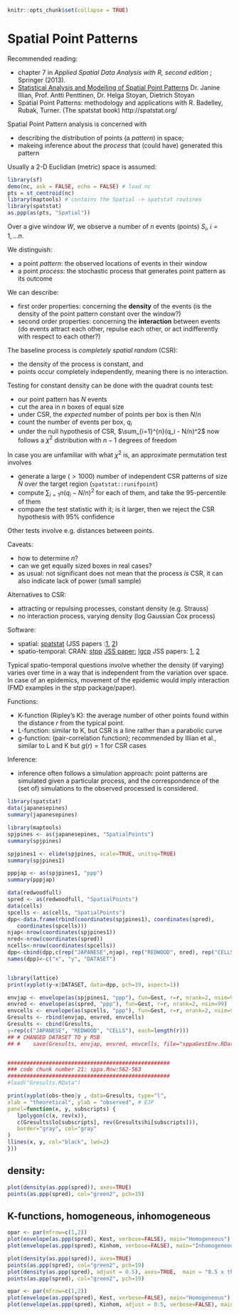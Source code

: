 
```r
knitr::opts_chunk$set(collapse = TRUE)
```

# Spatial Point Patterns

Recommended reading: 

* chapter 7 in _Applied Spatial Data Analysis with R, second edition_ ; Springer (2013).
* [Statistical Analysis and Modelling of Spatial Point Patterns](http://eu.wiley.com/WileyCDA/WileyTitle/productCd-0470014911.html) Dr. Janine Illian, Prof. Antti Penttinen, Dr. Helga Stoyan, Dietrich Stoyan
* Spatial Point Patterns: methodology and applications with R. Badelley, Rubak, Turner. (The spatstat book) http://spatstat.org/

Spatial Point Pattern analysis is concerned with 

* describing the distribution of points (a _pattern_) in space; 
* makeing inference about the _process_ that (could have) generated this pattern

Usually a 2-D Euclidian (metric) space is assumed:

```r
library(sf)
demo(nc, ask = FALSE, echo = FALSE) # load nc
pts = st_centroid(nc)
library(maptools) # contains the Spatial -> spatstat routines
library(spatstat)
as.ppp(as(pts, "Spatial"))
```

Over a give window $W$, we observe a number of $n$ events (points)  $S_i$, $i=1,...n$.

We distinguish:

* a point _pattern_: the observed locations of events in their window
* a point _process_: the stochastic process that generates point pattern as its outcome

We can describe:

* first order properties: concerning the **density** of the events (is the density of the point pattern constant over the window?)
* second order properties: concerning the **interaction** between events (do events attract each other, repulse each other, or act indifferently with respect to each other?)

The baseline process is _completely spatial random_ (CSR): 

* the density of the process is constant, and 
* points occur completely independently, meaning there is no interaction.

Testing for constant density can be done with the quadrat counts test:

* our point pattern has $N$ events
* cut the area in $n$ boxes of equal size
* under CSR, the _expected_ number of points per box is then $N/n$
* count the number of events per box, $q_i$
* under the null hypothesis of CSR, $\sum_{i=1}^{n}(q_i - N/n)^2$ now follows a $\chi^2$ distribution with $n-1$ degrees of freedom 

In case you are unfamiliar with what $\chi^2$ is, an approximate permutation test involves

* generate a large ($>1000$) number of independent CSR patterns of size $N$ over the target region (`spatstat::runifpoint`)
* compute $\sum_{i=1}{n}(q_i - N/n)^2$ for each of them, and take the 95-percentile of them
* compare the test statistic with it; is it larger, then we reject the CSR hypothesis with 95% confidence

Other tests involve e.g. distances between points.

Caveats:

* how to determine $n$?
* can we get equally sized boxes in real cases?
* as usual: not significant does not mean that the process _is_ CSR, it can also indicate lack of power (small sample)

Alternatives to CSR: 

* attracting or repulsing processes, constant density (e.g. Strauss)
* no interaction process, varying density (log Gaussian Cox process)

Software:

* spatial: [spatstat](https://spatstat.github.io/) (JSS papers :[1](http://www.jstatsoft.org/v12/i06/), [2](http://www.jstatsoft.org/v55/i11/))
* spatio-temporal: CRAN: [stpp](https://cran.r-project.org/package=stpp) [JSS paper](https://www.jstatsoft.org/article/view/v053i02); [lgcp](https://cran.r-project.org/web/packages/lgcp/) JSS papers: [1](http://www.jstatsoft.org/v52/i04/), [2](http://www.jstatsoft.org/v63/i07/)

Typical spatio-temporal questions involve whether the density (if varying) varies over time in a way that is independent from the variation over space. In case of an epidemics, movement of the epidemic would imply interaction (FMD examples in the stpp package/paper).

Functions:

* K-function (Ripley's K): the average number of other points found within the distance $r$ from the typical point.
* L-function: similar to K, but CSR is a line rather than a parabolic curve
* g-function: (pair-correlation function); recommended by Illian et al., similar to L and K but $g(r) = 1$  for CSR cases

Inference:

* inference often follows a simulation approach: point patterns are simulated given a particular process, and the correspondence of the (set of) simulations to the observed processed is considered.

```r
library(spatstat)
data(japanesepines)
summary(japanesepines)

library(maptools)
spjpines <- as(japanesepines, "SpatialPoints")
summary(spjpines)

spjpines1 <- elide(spjpines, scale=TRUE, unitsq=TRUE)
summary(spjpines1)

pppjap <- as(spjpines1, "ppp")
summary(pppjap)

data(redwoodfull)
spred <- as(redwoodfull, "SpatialPoints")
data(cells)
spcells <- as(cells, "SpatialPoints")
dpp<-data.frame(rbind(coordinates(spjpines1), coordinates(spred), 
   coordinates(spcells)))
njap<-nrow(coordinates(spjpines1))
nred<-nrow(coordinates(spred))
ncells<-nrow(coordinates(spcells))
dpp<-cbind(dpp,c(rep("JAPANESE",njap), rep("REDWOOD", nred), rep("CELLS", ncells))) 
names(dpp)<-c("x", "y", "DATASET")


library(lattice)
print(xyplot(y~x|DATASET, data=dpp, pch=19, aspect=1))

envjap <- envelope(as(spjpines1, "ppp"), fun=Gest, r=r, nrank=2, nsim=99)
envred <- envelope(as(spred, "ppp"), fun=Gest, r=r, nrank=2, nsim=99)
envcells <- envelope(as(spcells, "ppp"), fun=Gest, r=r, nrank=2, nsim=99)
Gresults <- rbind(envjap, envred, envcells) 
Gresults <- cbind(Gresults, 
y=rep(c("JAPANESE", "REDWOOD", "CELLS"), each=length(r)))
## # CHANGED DATASET TO y RSB
## #	save(Gresults, envjap, envred, envcells, file="sppaGestEnv.RData")


###################################################
### code chunk number 21: sppa.Rnw:562-563
###################################################
#load("Gresults.RData")

print(xyplot(obs~theo|y , data=Gresults, type="l", 
xlab = "theoretical", ylab = "observed", # EJP
panel=function(x, y, subscripts) {
   lpolygon(c(x, rev(x)), 
   c(Gresults$lo[subscripts], rev(Gresults$hi[subscripts])),
   border="gray", col="gray"
)
llines(x, y, col="black", lwd=2)
}))

```

## density:

```r
plot(density(as.ppp(spred)), axes=TRUE)
points(as.ppp(spred), col="green2", pch=19)
```

## K-functions, homogeneous, inhomogeneous

```r
opar <- par(mfrow=c(1,2))
plot(envelope(as.ppp(spred), Kest, verbose=FALSE), main="Homogeneous")
plot(envelope(as.ppp(spred), Kinhom, verbose=FALSE), main="Inhomogeneous")
```

```r
plot(density(as.ppp(spred)), axes=TRUE)
points(as.ppp(spred), col="green2", pch=19)
plot(density(as.ppp(spred), adjust = 0.5), axes=TRUE,  main = "0.5 x the default bandwidth")
points(as.ppp(spred), col="green2", pch=19)
```

```r
opar <- par(mfrow=c(1,2))
plot(envelope(as.ppp(spred), Kest, verbose=FALSE), main="Homogeneous")
plot(envelope(as.ppp(spred), Kinhom, adjust = 0.5, verbose=FALSE), main="Inhomogeneous")
```
